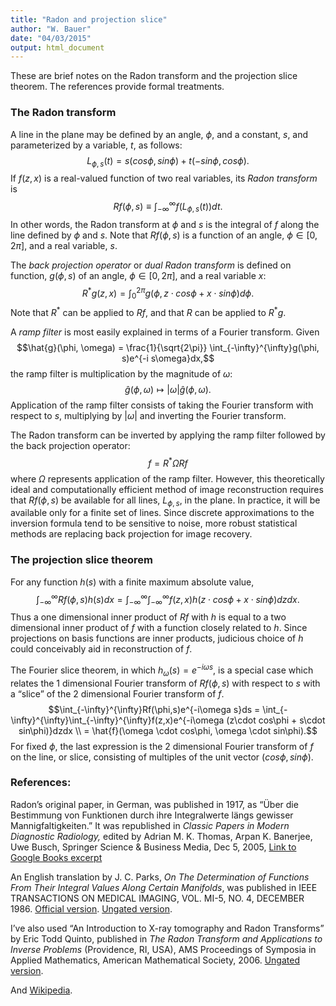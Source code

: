 ```yaml
---
title: "Radon and projection slice"
author: "W. Bauer"
date: "04/03/2015"
output: html_document
---
```


These are brief notes on the Radon transform and the projection slice theorem. The references provide formal treatments.

### The Radon transform

A line in the plane may be defined by an angle, $\phi$, and a constant, $s$, and parameterized by a variable, $t$, as follows:$$L_{\phi, s}(t) = s(cos\phi, sin\phi) + t(-sin\phi, cos\phi).$$If $f(z,x)$ is a real-valued function of two real variables, its *Radon transform* is $$Rf(\phi, s) \equiv \int_{-\infty}^{\infty}f\left(L_{\phi, s}(t)\right)dt.$$In other words, the Radon transform at $\phi$ and $s$ is the integral of $f$ along the line defined by $\phi$ and $s$. Note that $Rf(\phi, s)$ is a function of an angle, $\phi \in [0,2\pi],$ and a real variable, $s$.

The *back projection operator* or *dual Radon transform* is defined on function, $g(\phi, s)$ of an angle, $\phi \in [0, 2\pi]$, and a real variable $x$:$$R^*g(z, x) = \int_0^{2\pi}g(\phi, z\cdot cos\phi+x\cdot sin\phi)d\phi.$$Note that $R^*$ can be applied to $Rf$, and that $R$ can be applied to $R^*g$.

A *ramp filter* is most easily explained in terms of a Fourier transform. Given $$\hat{g}(\phi, \omega) = \frac{1}{\sqrt{2\pi}} \int_{-\infty}^{\infty}g(\phi, s)e^{-i s\omega}dx,$$the ramp filter is multiplication by the magnitude of $\omega$:$$\hat{g}(\phi, \omega) \mapsto |\omega|\hat{g}(\phi, \omega).$$ Application of the ramp filter consists of taking the Fourier transform with respect to $s$, multiplying by $|\omega|$ and inverting the Fourier transform. 

The Radon transform can be inverted by applying the ramp filter followed by the back projection operator:$$f = R^*\Omega Rf$$where $\Omega$ represents application of the ramp filter. However, this theoretically ideal and computationally efficient method of image reconstruction requires that $Rf(\phi, s)$ be available for all lines, $L_{\phi, s},$ in the plane. In practice, it will be available only for a finite set of lines. Since discrete approximations to the inversion formula tend to be sensitive to noise, more robust statistical methods are replacing back projection for image recovery.

### The projection slice theorem

For any function $h(s)$ with a finite maximum absolute value,$$\int_{-\infty}^{\infty}Rf(\phi, s)h(s)dx =  \int_{-\infty}^{\infty}\int_{-\infty}^{\infty}f(z, x)h(z\cdot cos\phi + x \cdot sin\phi)dzdx.$$Thus a one dimensional inner product of $Rf$ with $h$ is equal to a two dimensional inner product of $f$ with a function closely related to $h$. Since projections on basis functions are inner products, judicious choice of $h$ could conceivably aid in reconstruction of $f$.

The Fourier slice theorem, in which $h_{\omega}(s) = e^{-i \omega s}$, is a special case which relates the 1 dimensional Fourier transform of $Rf(\phi, s)$ with respect to $s$ with a "slice" of the 2 dimensional Fourier transform of $f$.$$\int_{-\infty}^{\infty}Rf(\phi,s)e^{-i\omega s}ds = \int_{-\infty}^{\infty}\int_{-\infty}^{\infty}f(z,x)e^{-i\omega (z\cdot cos\phi + s\cdot sin\phi)}dzdx \\ = \hat{f}(\omega \cdot cos\phi, \omega \cdot sin\phi).$$For fixed $\phi$, the last expression is the 2 dimensional Fourier transform of $f$ on the line, or slice, consisting of multiples of the unit vector $(cos\phi, sin\phi)$.



### References:

Radon's original paper, in German, was published in 1917, as "Über die Bestimmung von Funktionen durch ihre Integralwerte längs gewisser Mannigfaltigkeiten." It was republished in *Classic Papers in Modern Diagnostic Radiology,* edited by Adrian M. K. Thomas, Arpan K. Banerjee, Uwe Busch, Springer Science & Business Media, Dec 5, 2005, [Link to Google Books excerpt](http://books.google.com/books?hl=en&lr=&id=zgezC3Osm8QC&oi=fnd&pg=PA5&dq=J+Radon&ots=RdpAO_NgyJ&sig=2Cbm2EUDskmHMNeRP_FQvihmqdo#v=onepage&q=J%20Radon&f=false)

An English translation by J. C. Parks, *On The Determination of Functions From Their Integral Values Along Certain Manifolds*, was published in IEEE TRANSACTIONS ON MEDICAL IMAGING, VOL. MI-5, NO. 4, DECEMBER 1986. [Official version](http://ieeexplore.ieee.org/xpl/login.jsp?tp=&arnumber=4307775&url=http%3A%2F%2Fieeexplore.ieee.org%2Fxpls%2Fabs_all.jsp%3Farnumber%3D4307775). [Ungated version](http://equinto.math.tufts.edu/research/sc-article.pdf).

I've also used "An Introduction to X-ray tomography and Radon Transforms" by Eric Todd Quinto, published in *The Radon Transform and Applications to Inverse Problems* (Providence, RI, USA), AMS Proceedings of Symposia in Applied Mathematics, American Mathematical Society, 2006. [Ungated version](http://equinto.math.tufts.edu/research/sc-article.pdf).

And [Wikipedia](http://en.wikipedia.org/wiki/Radon_transform).